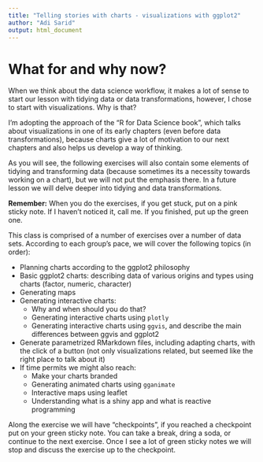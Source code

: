 ```yaml
---
title: "Telling stories with charts - visualizations with ggplot2"
author: "Adi Sarid"
output: html_document
---
```




# What for and why now?

When we think about the data science workflow, it makes a lot of sense to start our lesson with tidying data or data transformations, however, I chose to start with visualizations. Why is that?

I'm adopting the approach of the "R for Data Science book", which talks about visualizations in one of its early chapters (even before data transformations), because charts give a lot of motivation to our next chapters and also helps us develop a way of thinking.

As you will see, the following exercises will also contain some elements of tidying and transforming data (because sometimes its a necessity towards working on a chart), but we will not put the emphasis there. In a future lesson we will delve deeper into tidying and data transformations.

**Remember:**
When you do the exercises, if you get stuck, put on a pink sticky note. If I haven't noticed it, call me. If you finished, put up the green one.


This class is comprised of a number of exercises over a number of data sets. According to each group's pace, we will cover the following topics (in order):

   * Planning charts according to the ggplot2 philosophy
   * Basic ggplot2 charts: describing data of various origins and types using charts (factor, numeric, character)
   * Generating maps
   * Generating interactive charts:
      * Why and when should you do that?
      * Generating interactive charts using `plotly`
      * Generating interactive charts using `ggvis`, and describe the main differences between ggvis and ggplot2
   * Generate parametrized RMarkdown files, including adapting charts, with the click of a button (not only visualizations related, but seemed like the right place to talk about it)
   * If time permits we might also reach:
      * Make your charts branded
      * Generating animated charts using `gganimate`
      * Interactive maps using leaflet
      * Understanding what is a shiny app and what is reactive programming

Along the exercise we will have "checkpoints", if you reached a checkpoint put on your green sticky note. You can take a break, dring a soda, or continue to the next exercise. Once I see a lot of green sticky notes we will stop and discuss the exercise up to the checkpoint.